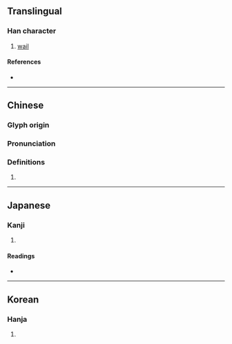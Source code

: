 {{character info/new}}
==Translingual==

===Han character===
{{Han char|rn=30|rad=口|as=08|sn=11|four=67020|canj=RPOU|ids=⿰口匋}}

# [[wail]]

====References====
* {{Han ref|kx=0196.020|dkj=03823|dj=0417.030|hdz=10644.070|uh=5555|ud=21845|bh=B0DE|bd=45278}}

----

==Chinese==
{{zh-forms}}

===Glyph origin===
{{Han etym}}

===Pronunciation===
{{zh-pron
|m=táo
|c=tou4
|mc=y
|oc=y
|cat=
}}

===Definitions===
{{zh-hanzi}}

# {{rfdef|zh}}

----

==Japanese==

===Kanji===
{{ja-kanji|grade=|rs=口08}}

# {{defn|lang=ja|sort=口08}}

====Readings====
* {{ja-readings|on=[[とう]] (tō), [[どう]] (dō)|kun=[[おしゃべり]] (oshaberi)}}

----

==Korean==

===Hanja===
{{ko-hanja|hangeul=도|rv=do|mr=to}}

# {{defn|lang=ko|sort=口08}}